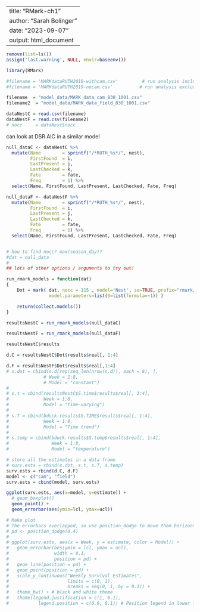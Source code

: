 
---
title: "RMark-ch1"
author: "Sarah Bolinger"
date: "2023-09-07"
output: html_document
---
```r
remove(list=ls())
assign('last.warning', NULL, envir=baseenv())

library(RMark)
```


```r
#filename = 'MARKdataRUTH2019-withcam.csv'         # run analysis including cam nests
#filename = 'MARKdataRUTH2019-nocam.csv'          # run analysis excluding cam nests

filename  = "model_data/MARK_data_cam_830_1001.csv"
filename2  = "model_data/MARK_data_field_830_1001.csv"

dataNestC = read.csv(filename)
dataNestF = read.csv(filename2)
# nocc     = dataNest$nocc
```

can look at DSR AIC in a similar model 

```r
null_dataC <- dataNestC %>%
  mutate(Name        = sprintf("/*RUTH_%s*/", nest),
         FirstFound  = i,
         LastPresent = j,
         LastChecked = k,
         Fate        = fate,
         Freq        = 1) %>%
  select(Name, FirstFound, LastPresent, LastChecked, Fate, Freq)

null_dataF <- dataNestF %>%
  mutate(Name        = sprintf("/*RUTH_%s*/", nest),
         FirstFound  = i,
         LastPresent = j,
         LastChecked = k,
         Fate        = fate,
         Freq        = 1) %>%
  select(Name, FirstFound, LastPresent, LastChecked, Fate, Freq)


# how to find nocc? max(season_day)?
#dat = null_data
#
## lots of other options / arguments to try out!
```


```r
run_rmark_models = function(dat)
{
    Dot = mark( dat, nocc = 115 , model='Nest', se=TRUE, prefix="rmark/RUTH",
                model.parameters=list(S=list(formula=~1)) )

    return(collect.models())
}
```


```r
resultsNestC = run_rmark_models(null_dataC)

resultsNestF = run_rmark_models(null_dataF)

resultsNestC$results
```

```r

d.C = resultsNestC$Dot$results$real[, 1:4] 

d.F = resultsNestF$Dot$results$real[,1:4]
# s.dot = cbind(s.d[rep(seq_len(nrow(s.d)), each = 8), ],
              # Week = 1:8, 
              # Model = "constant")
# 
# s.t = cbind(resultsNestC$S.time$results$real[, 1:4],
#             Week = 1:8, 
#             Model = "time-varying")
# 
# s.T = cbind(bduck.results$S.TIME$results$real[, 1:4],
#             Week = 1:8, 
#             Model = "Time trend")
# 
# s.temp = cbind(bduck.results$S.temp$results$real[, 1:4],
#                Week = 1:8,
#                Model = "temperature")

# store all the estimates in a data frame
# surv.ests = rbind(s.dot, s.t, s.T, s.temp)
surv.ests = rbind(d.C, d.F)
model <- c("cam", "field")
surv.ests = cbind(model, surv.ests)

ggplot(surv.ests, aes(x=model, y=estimate)) + 
  # geom_boxplot()
  geom_point() +
  geom_errorbar(aes(ymin=lcl, ymax=ucl))

# Make plot
# The errorbars overlapped, so use position_dodge to move them horizontally
# pd <- position_dodge(0.4) 
# 
# ggplot(surv.ests, aes(x = Week, y = estimate, color = Model)) +
#   geom_errorbar(aes(ymin = lcl, ymax = ucl), 
#                 width = 0.1, 
#                 position = pd) + 
#   geom_line(position = pd) +
#   geom_point(position = pd) +
#   scale_y_continuous("Weekly Survival Estimates", 
#                      limits = c(0, 1), 
#                      breaks = seq(0, 1, by = 0.1)) + 
#   theme_bw() + # black and white theme
#   theme(legend.justification = c(1, 0.1),
#           legend.position = c(0.9, 0.1)) # Position legend in lower left
```


